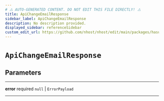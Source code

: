 ```yaml
---
# ⚠️ AUTO-GENERATED CONTENT. DO NOT EDIT THIS FILE DIRECTLY! ⚠️
title: ApiChangeEmailResponse
sidebar_label: ApiChangeEmailResponse
description: No description provided.
displayed_sidebar: referenceSidebar
custom_edit_url: https://github.com/nhost/nhost/edit/main/packages/hasura-auth-js/src/utils/types.ts#L181
---
```


# `ApiChangeEmailResponse`

## Parameters

---

**<span className="parameter-name">error</span>** <span className="optional-status">required</span> `null` | `ErrorPayload`

---
